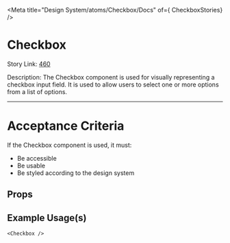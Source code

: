 
<Meta title="Design System/atoms/Checkbox/Docs" of={ CheckboxStories} />

# Checkbox

Story Link: [460](https://github.com/ahc-digital/migration-planning-tracking/issues/460)

Description: The Checkbox component is used for visually representing a checkbox input field. It is used to allow users to select one or more options from a list of options.

---
# Acceptance Criteria
If the Checkbox component is used, it must:
- Be accessible
- Be usable
- Be styled according to the design system

<Stories />

## Props
<Controls />


## Example Usage(s)
```tsx
<Checkbox />
```
